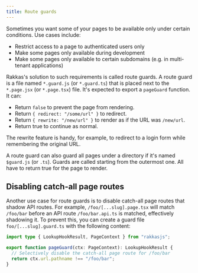 ```yaml
---
title: Route guards
---
```


Sometimes you want some of your pages to be available only under certain conditions. Use cases include:

- Restrict access to a page to authenticated users only
- Make some pages only available during development
- Make some pages only available to certain subdomains (e.g. in multi-tenant applications)

Rakkas's solution to such requirements is called route guards. A route guard is a file named `*.guard.js` (or `*.guard.ts`) that is placed next to the `*.page.jsx` (or `*.page.tsx`) file. It's expected to export a `pageGuard` function. It can:

- Return `false` to prevent the page from rendering.
- Return `{ redirect: "/some/url" }` to redirect.
- Return `{ rewrite: "/new/url" }` to render as if the URL was `/new/url`.
- Return true to continue as normal.

The rewrite feature is handy, for example, to redirect to a login form while remembering the original URL.

A route guard can also guard all pages under a directory if it's named `$guard.js` (or `.ts`). Guards are called starting from the outermost one. All have to return true for the page to render.

## Disabling catch-all page routes <a id="catch-all" />

Another use case for route guards is to disable catch-all page routes that shadow API routes. For example, `/foo/[...slug].page.tsx` will match `/foo/bar` before an API route `/foo/bar.api.ts` is matched, effectively shadowing it. To prevent this, you can create a guard file `foo/[...slug].guard.ts` with the following content:

```ts
import type { LookupHookResult, PageContext } from "rakkasjs";

export function pageGuard(ctx: PageContext): LookupHookResult {
  // Selectively disable the catch-all page route for /foo/bar
  return ctx.url.pathname !== "/foo/bar";
}
```
